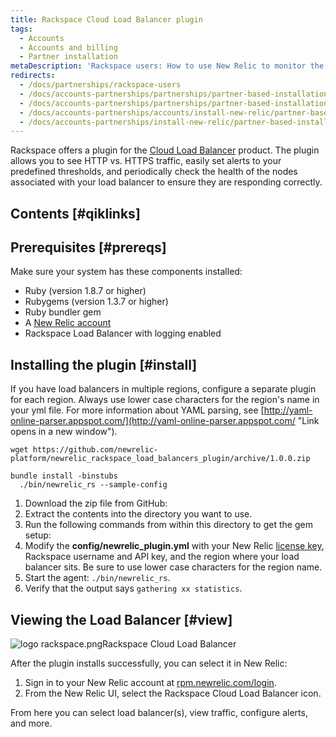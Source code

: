 ```yaml
---
title: Rackspace Cloud Load Balancer plugin
tags:
  - Accounts
  - Accounts and billing
  - Partner installation
metaDescription: 'Rackspace users: How to use New Relic to monitor the performance of your Rackspace Cloud Load Balancer.'
redirects:
  - /docs/partnerships/rackspace-users
  - /docs/accounts-partnerships/partnerships/partner-based-installation/rackspace-cloud-load-balancer
  - /docs/accounts-partnerships/partnerships/partner-based-installation/rackspace-cloud-load-balancer-plugin
  - /docs/accounts-partnerships/accounts/install-new-relic/partner-based-installation/rackspace-cloud-load-balancer-plugin
  - /docs/accounts-partnerships/install-new-relic/partner-based-installation/rackspace-cloud-load-balancer-plugin
---
```



Rackspace offers a plugin for the [Cloud Load Balancer](http://www.rackspace.com/cloud/load-balancing/ "Link opens in a new window") product. The plugin allows you to see HTTP vs. HTTPS traffic, easily set alerts to your predefined thresholds, and periodically check the health of the nodes associated with your load balancer to ensure they are responding correctly.

## Contents [#qiklinks]

## Prerequisites [#prereqs]

Make sure your system has these components installed:

* Ruby (version 1.8.7 or higher)
* Rubygems (version 1.3.7 or higher)
* Ruby bundler gem
* A [New Relic account](http://newrelic.com/signup "Link opens in a new window")
* Rackspace Load Balancer with logging enabled

## Installing the plugin [#install]

If you have load balancers in multiple regions, configure a separate plugin for each region. Always use lower case characters for the region's name in your yml file. For more information about YAML parsing, see [http://yaml-online-parser.appspot.com/](http://yaml-online-parser.appspot.com/ "Link opens in a new window").

```
wget https://github.com/newrelic-platform/newrelic_rackspace_load_balancers_plugin/archive/1.0.0.zip
```

```
bundle install -binstubs
  ./bin/newrelic_rs --sample-config
```

1. Download the zip file from GitHub:
2. Extract the contents into the directory you want to use.
3. Run the following commands from within this directory to get the gem setup:
4. Modify the **config/newrelic_plugin.yml** with your New Relic [license key](/docs/subscriptions/license-key), Rackspace username and API key, and the region where your load balancer sits. Be sure to use lower case characters for the region name.
5. Start the agent: `./bin/newrelic_rs`.
6. Verify that the output says `gathering xx statistics`.

## Viewing the Load Balancer [#view]

<img
  src={logoRackspace}
  title="logo rackspace.png"
  alt="logo rackspace.png"
/>Rackspace Cloud Load Balancer

After the plugin installs successfully, you can select it in New Relic:

1. Sign in to your New Relic account at [rpm.newrelic.com/login](https://rpm.newrelic.com/login).
2. From the New Relic UI, select the Rackspace Cloud Load Balancer icon.

From here you can select load balancer(s), view traffic, configure alerts, and more.
